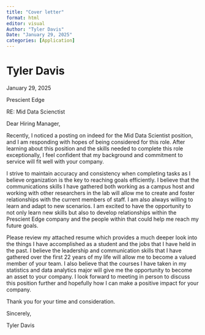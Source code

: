 ```yaml
---
title: "Cover letter"
format: html
editor: visual
Author: "Tyler Davis"
Date: "January 29, 2025"
categories: [Application]
---
```


# Tyler Davis

January 29, 2025

Prescient Edge

RE: Mid Data Scienctist

Dear Hiring Manager,

Recently, I noticed a posting on indeed for the Mid Data Scientist position, and I am responding with hopes of being considered for this role. After learning about this position and the skills needed to complete this role exceptionally, I feel confident that my background and commitment to service will fit well with your company.

I strive to maintain accuracy and consistency when completing tasks as I believe organization is the key to reaching goals efficiently. I believe that the communications skills I have gathered both working as a campus host and working with other researchers in the lab will allow me to create and foster relationships with the current members of staff. I am also always willing to learn and adapt to new scenarios. I am excited to have the opportunity to not only learn new skills but also to develop relationships within the Prescient Edge company and the people within that could help me reach my future goals.

Please review my attached resume which provides a much deeper look into the things I have accomplished as a student and the jobs that I have held in the past. I believe the leadership and communication skills that I have gathered over the first 22 years of my life will allow me to become a valued member of your team. I also believe that the courses I have taken in my statistics and data analytics major will give me the opportunity to become an asset to your company. I look forward to meeting in person to discuss this position further and hopefully how I can make a positive impact for your company.

Thank you for your time and consideration.

Sincerely,

Tyler Davis
